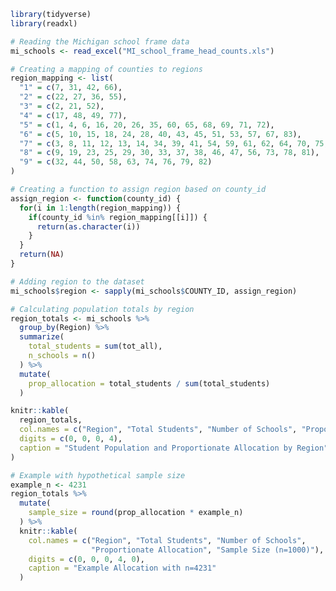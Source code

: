 ```r
library(tidyverse)
library(readxl)

# Reading the Michigan school frame data
mi_schools <- read_excel("MI_school_frame_head_counts.xls")

# Creating a mapping of counties to regions
region_mapping <- list(
  "1" = c(7, 31, 42, 66),
  "2" = c(22, 27, 36, 55),
  "3" = c(2, 21, 52),
  "4" = c(17, 48, 49, 77),
  "5" = c(1, 4, 6, 16, 20, 26, 35, 60, 65, 68, 69, 71, 72),
  "6" = c(5, 10, 15, 18, 24, 28, 40, 43, 45, 51, 53, 57, 67, 83),
  "7" = c(3, 8, 11, 12, 13, 14, 34, 39, 41, 54, 59, 61, 62, 64, 70, 75, 80),
  "8" = c(9, 19, 23, 25, 29, 30, 33, 37, 38, 46, 47, 56, 73, 78, 81),
  "9" = c(32, 44, 50, 58, 63, 74, 76, 79, 82)
)

# Creating a function to assign region based on county_id
assign_region <- function(county_id) {
  for(i in 1:length(region_mapping)) {
    if(county_id %in% region_mapping[[i]]) {
      return(as.character(i))
    }
  }
  return(NA)
}
```
```r
# Adding region to the dataset
mi_schools$region <- sapply(mi_schools$COUNTY_ID, assign_region)

# Calculating population totals by region
region_totals <- mi_schools %>%
  group_by(Region) %>%
  summarize(
    total_students = sum(tot_all),
    n_schools = n()
  ) %>%
  mutate(
    prop_allocation = total_students / sum(total_students)
  )

knitr::kable(
  region_totals,
  col.names = c("Region", "Total Students", "Number of Schools", "Proportionate Allocation"),
  digits = c(0, 0, 0, 4),
  caption = "Student Population and Proportionate Allocation by Region"
)
```

```r
# Example with hypothetical sample size
example_n <- 4231
region_totals %>%
  mutate(
    sample_size = round(prop_allocation * example_n)
  ) %>%
  knitr::kable(
    col.names = c("Region", "Total Students", "Number of Schools", 
                  "Proportionate Allocation", "Sample Size (n=1000)"),
    digits = c(0, 0, 0, 4, 0),
    caption = "Example Allocation with n=4231"
  )
```